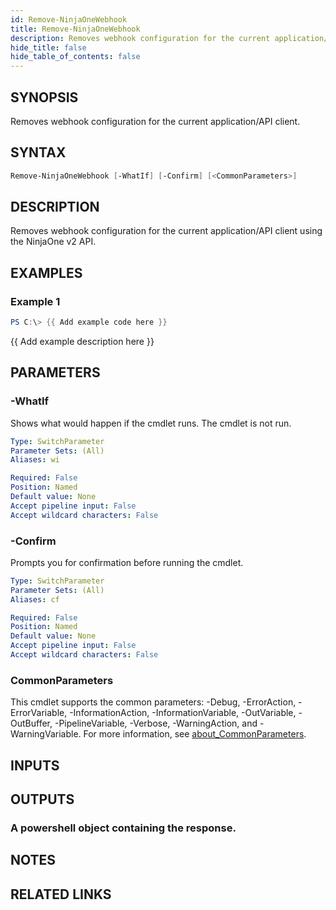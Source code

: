 ```yaml
---
id: Remove-NinjaOneWebhook
title: Remove-NinjaOneWebhook
description: Removes webhook configuration for the current application/API client using the NinjaOne v2 API.
hide_title: false
hide_table_of_contents: false
---
```


## SYNOPSIS

Removes webhook configuration for the current application/API client.

## SYNTAX

```powershell
Remove-NinjaOneWebhook [-WhatIf] [-Confirm] [<CommonParameters>]
```

## DESCRIPTION

Removes webhook configuration for the current application/API client using the NinjaOne v2 API.

## EXAMPLES

### Example 1

```powershell
PS C:\> {{ Add example code here }}
```

{{ Add example description here }}

## PARAMETERS

### -WhatIf

Shows what would happen if the cmdlet runs.
The cmdlet is not run.

```yaml
Type: SwitchParameter
Parameter Sets: (All)
Aliases: wi

Required: False
Position: Named
Default value: None
Accept pipeline input: False
Accept wildcard characters: False
```

### -Confirm

Prompts you for confirmation before running the cmdlet.

```yaml
Type: SwitchParameter
Parameter Sets: (All)
Aliases: cf

Required: False
Position: Named
Default value: None
Accept pipeline input: False
Accept wildcard characters: False
```

### CommonParameters

This cmdlet supports the common parameters: -Debug, -ErrorAction, -ErrorVariable, -InformationAction, -InformationVariable, -OutVariable, -OutBuffer, -PipelineVariable, -Verbose, -WarningAction, and -WarningVariable. For more information, see [about_CommonParameters](http://go.microsoft.com/fwlink/?LinkID=113216).

## INPUTS

## OUTPUTS

### A powershell object containing the response.

## NOTES

## RELATED LINKS
